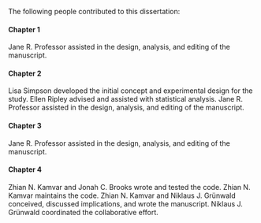 The following people contributed to this dissertation: 
<!-- Note: you MUST have a line at the beginning of all pretext pages -->


#### Chapter 1 {-}

  Jane R. Professor assisted in the design, analysis, and editing of the
  manuscript.

#### Chapter 2 {-}

  Lisa Simpson developed the initial concept and experimental design for the
   study. Ellen Ripley advised and assisted with statistical analysis. Jane R.
   Professor assisted in the design, analysis, and editing of the manuscript.

#### Chapter 3 {-}

  Jane R. Professor assisted in the design, analysis, and editing of the
   manuscript.

#### Chapter 4 {-}

Zhian N. Kamvar and Jonah C. Brooks wrote and tested the code. Zhian N. Kamvar
maintains the code. Zhian N. Kamvar and Niklaus J. Grünwald conceived, discussed
implications, and wrote the manuscript. Niklaus J. Grünwald coordinated the
collaborative effort.

